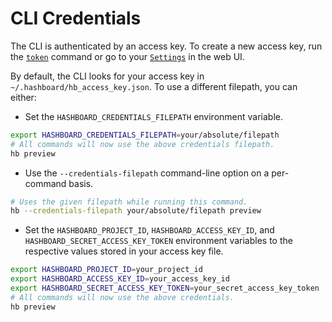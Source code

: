 # CLI Credentials

The CLI is authenticated by an access key. To create a new access key, run the [`token`](/docs/data-ops/cli/token) command or go to 
your [`Settings`](https://hashboard.com/app/p/settings#access_keys) in the web UI.

By default, the CLI looks for your access key in `~/.hashboard/hb_access_key.json`. To use a different filepath, you can either:

- Set the `HASHBOARD_CREDENTIALS_FILEPATH` environment variable.
```bash copy
export HASHBOARD_CREDENTIALS_FILEPATH=your/absolute/filepath
# All commands will now use the above credentials filepath.
hb preview
```

- Use the `--credentials-filepath` command-line option on a per-command basis.
```bash copy
# Uses the given filepath while running this command.
hb --credentials-filepath your/absolute/filepath preview
```

- Set the `HASHBOARD_PROJECT_ID`, `HASHBOARD_ACCESS_KEY_ID`, and `HASHBOARD_SECRET_ACCESS_KEY_TOKEN` environment variables to the respective values stored in your access key file.
```bash copy
export HASHBOARD_PROJECT_ID=your_project_id
export HASHBOARD_ACCESS_KEY_ID=your_access_key_id
export HASHBOARD_SECRET_ACCESS_KEY_TOKEN=your_secret_access_key_token
# All commands will now use the above credentials.
hb preview
```
